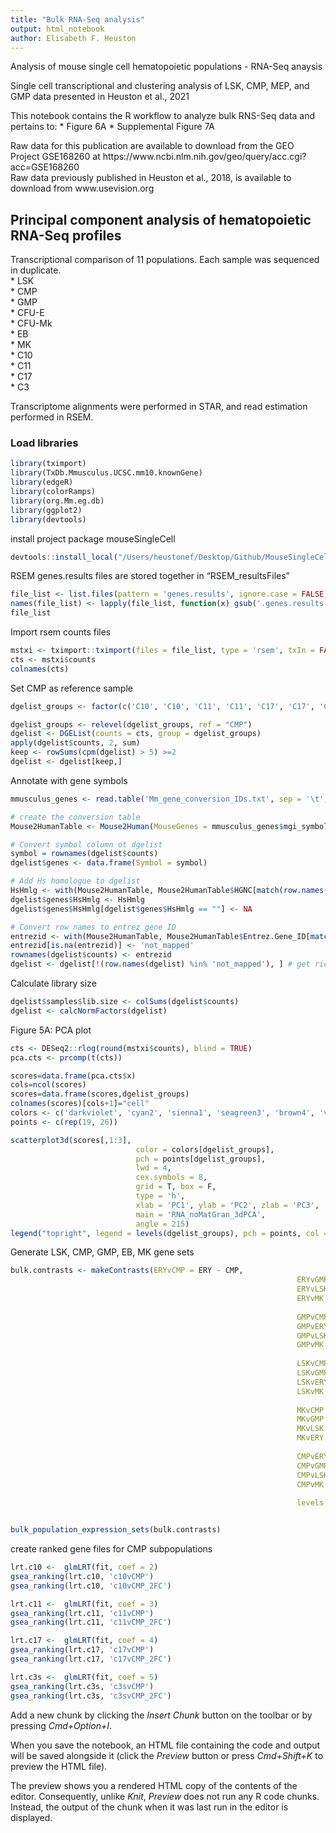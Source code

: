 ```yaml
---
title: "Bulk RNA-Seq analysis"
output: html_notebook
author: Elisabeth F. Heuston
---
```


Analysis of mouse single cell hematopoietic populations - RNA-Seq anaysis

Single cell transcriptional and clustering analysis of LSK, CMP, MEP, and GMP data presented in Heuston et al., 2021  

This notebook contains the R workflow to analyze bulk RNS-Seq data and pertains to:
* Figure 6A
* Supplemental Figure 7A

Raw data for this publication are available to download from the GEO Project GSE168260 at https://www.ncbi.nlm.nih.gov/geo/query/acc.cgi?acc=GSE168260  
Raw data previously published in Heuston et al., 2018, is available to download from www.usevision.org

## Principal component analysis of hematopoietic RNA-Seq profiles

Transcriptional comparison of 11 populations. Each sample was sequenced in duplicate.  
* LSK  
* CMP  
* GMP  
* CFU-E  
* CFU-Mk  
* EB  
* MK  
* C10  
* C11  
* C17  
* C3  

Transcriptome alignments were performed in STAR, and read estimation performed in RSEM. 

### Load libraries

```r
library(tximport)
library(TxDb.Mmusculus.UCSC.mm10.knownGene)
library(edgeR)
library(colorRamps)
library(org.Mm.eg.db)
library(ggplot2)
library(devtools)
```

install project package mouseSingleCell
```r
devtools::install_local("/Users/heustonef/Desktop/Github/MouseSingleCellPaper/mouseSingleCell/")
```


RSEM genes.results files are stored together in "RSEM_resultsFiles"

```r

file_list <- list.files(pattern = 'genes.results', ignore.case = FALSE, recursive = FALSE, include.dirs = FALSE)
names(file_list) <- lapply(file_list, function(x) gsub('.genes.results', '', x))
file_list
```


Import rsem counts files 

```r
mstxi <- tximport::tximport(files = file_list, type = 'rsem', txIn = FALSE, txOut = FALSE, geneIdCol = 3)
cts <- mstxi$counts
colnames(cts)
```

Set CMP as reference sample

```r
dgelist_groups <- factor(c('C10', 'C10', 'C11', 'C11', 'C17', 'C17', 'C3s', 'C3s', 'CFUE', 'CFUE', 'CFUMK', 'CFUMK', 'CMP', 'CMP', 'ERY', 'ERY', 'GMP', 'GMP', 'LSK', 'LSK', 'MK', 'MK'))

dgelist_groups <- relevel(dgelist_groups, ref = "CMP")
dgelist <- DGEList(counts = cts, group = dgelist_groups)
apply(dgelist$counts, 2, sum)
keep <- rowSums(cpm(dgelist) > 5) >=2
dgelist <- dgelist[keep,]
```

Annotate with gene symbols


```r
mmusculus_genes <- read.table('Mm_gene_conversion_IDs.txt', sep = '\t', header = TRUE)

# create the conversion table
Mouse2HumanTable <- Mouse2Human(MouseGenes = mmusculus_genes$mgi_symbol)

# Convert symbol column ot dgelist
symbol = rownames(dgelist$counts)
dgelist$genes <- data.frame(Symbol = symbol)

# Add Hs homologue to dgelist
HsHmlg <- with(Mouse2HumanTable, Mouse2HumanTable$HGNC[match(row.names(dgelist), Mouse2HumanTable$MGI)])
dgelist$genes$HsHmlg <- HsHmlg
dgelist$genes$HsHmlg[dgelist$genes$HsHmlg == ""] <- NA

# Convert row names to entrez gene ID
entrezid <- with(Mouse2HumanTable, Mouse2HumanTable$Entrez.Gene_ID[match(row.names(dgelist), Mouse2HumanTable$MGI)])
entrezid[is.na(entrezid)] <- 'not_mapped'
rownames(dgelist$counts) <- entrezid
dgelist <- dgelist[!(row.names(dgelist) %in% 'not_mapped'), ] # get rid of unmapped entrez ids
```

Calculate library size 

```r
dgelist$samples$lib.size <- colSums(dgelist$counts)
dgelist <- calcNormFactors(dgelist)

```
Figure 5A: PCA plot 

```r

cts <- DESeq2::rlog(round(mstxi$counts), blind = TRUE)
pca.cts <- prcomp(t(cts))

scores=data.frame(pca.cts$x)
cols=ncol(scores)
scores=data.frame(scores,dgelist_groups)
colnames(scores)[cols+1]="cell"
colors <- c('darkviolet', 'cyan2', 'sienna1', 'seagreen3', 'brown4', 'violetred2', 'steelblue2', 'red1', 'darkgreen', 'black', 'royalblue')
points <- c(rep(19, 26))

scatterplot3d(scores[,1:3],
							color = colors[dgelist_groups],
							pch = points[dgelist_groups],
							lwd = 4,
							cex.symbols = 8,
							grid = T, box = F,
							type = 'h',
							xlab = 'PC1', ylab = 'PC2', zlab = 'PC3',
							main = 'RNA_noMatGran_3dPCA',
							angle = 215)
legend("topright", legend = levels(dgelist_groups), pch = points, col = colors, ncol = 1, pt.cex = 5, cex = 4)

```


Generate LSK, CMP, GMP, EB, MK gene sets

```r
bulk.contrasts <- makeContrasts(ERYvCMP = ERY - CMP, 
																ERYvGMP = ERY - GMP, 
																ERYvLSK = ERY - LSK, 
																ERYvMK = ERY - MK,
																
																GMPvCMP = GMP - CMP, 
																GMPvERY = GMP - ERY, 
																GMPvLSK = GMP - LSK, 
																GMPvMK = GMP - MK,
																
																LSKvCMP = LSK - CMP, 
																LSKvGMP = LSK - GMP, 
																LSKvERY = LSK - ERY, 
																LSKvMK = LSK - MK,
																
																MKvCMP = MK - CMP, 
																MKvGMP = MK - GMP, 
																MKvLSK = MK - LSK, 
																MKvERY = MK - ERY,
																
																CMPvERY = CMP - ERY, 
																CMPvGMP = CMP - GMP, 
																CMPvLSK = CMP - LSK, 
																CMPvMK = CMP - MK,
																
																levels = designMat)


bulk_population_expression_sets(bulk.contrasts)
```




create ranked gene files for CMP subpopulations

```r

lrt.c10 <-  glmLRT(fit, coef = 2)
gsea_ranking(lrt.c10, 'c10vCMP')
gsea_ranking(lrt.c10, 'c10vCMP_2FC')

lrt.c11 <-  glmLRT(fit, coef = 3)
gsea_ranking(lrt.c11, 'c11vCMP')
gsea_ranking(lrt.c11, 'c11vCMP_2FC')

lrt.c17 <-  glmLRT(fit, coef = 4)
gsea_ranking(lrt.c17, 'c17vCMP')
gsea_ranking(lrt.c17, 'c17vCMP_2FC')

lrt.c3s <-  glmLRT(fit, coef = 5)
gsea_ranking(lrt.c3s, 'c3svCMP')
gsea_ranking(lrt.c3s, 'c3svCMP_2FC')
```




Add a new chunk by clicking the *Insert Chunk* button on the toolbar or by pressing *Cmd+Option+I*.

When you save the notebook, an HTML file containing the code and output will be saved alongside it (click the *Preview* button or press *Cmd+Shift+K* to preview the HTML file). 

The preview shows you a rendered HTML copy of the contents of the editor. Consequently, unlike *Knit*, *Preview* does not run any R code chunks. Instead, the output of the chunk when it was last run in the editor is displayed.

